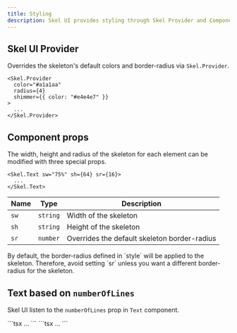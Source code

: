```yaml
---
title: Styling
description: Skel UI provides styling through Skel Provider and Component props in react-native.
---
```



## Skel UI Provider

Overrides the skeleton's default colors and border-radius via `Skel.Provider`.

```tsx title="App.tsx"
<Skel.Provider
  color="#a1a1aa"
  radius={4}
  shimmer={{ color: "#e4e4e7" }}
>
  ...
</Skel.Provider>
```

## Component props

The width, height and radius of the skeleton for each element can be modified with three special props.

```tsx
<Skel.Text sw="75%" sh={64} sr={16}>
  ...
</Skel.Text>
```

| Name | Type                             | Description                                  |
| -----| -------------------------------- | -------------------------------------------- |
| `sw` | `string`                         | Width of the skeleton                        |
| `sh` | `string`                         | Height of the skeleton                       |
| `sr` | `number`                         | Overrides the default skeleton border-radius |

<Message>
    By default, the border-radius defined in `style` will be applied to the skeleton. Therefore, avoid setting `sr` unless you want a different border-radius for the skeleton.
</Message>

## Text based on `numberOfLines`

Skel UI listen to the `numberOfLines` prop in `Text` component.

<Portal className="first:[&>div]:min-h-0" disableRefresh>
    <div className="w-full flex items-start justify-between">
        <Skel.Root isLoading>
           <Skel.div className="w-full max-w-80"/>
           <Skel.div className="w-full max-w-80 h-16"/>
        </Skel.Root>
    </div>
</Portal>
<div className="flex [&>*]:flex-1 [&>*]:m-0 divide-x border rounded-b-lg [&_*]:border-0 [&_*]:rounded-none">
    ```tsx
    <Skel.Text> ... </Skel.Text>
    ```
    ```tsx
    <Skel.Text numberOfLines={3}> ... </Skel.Text>
    ```
</div>
